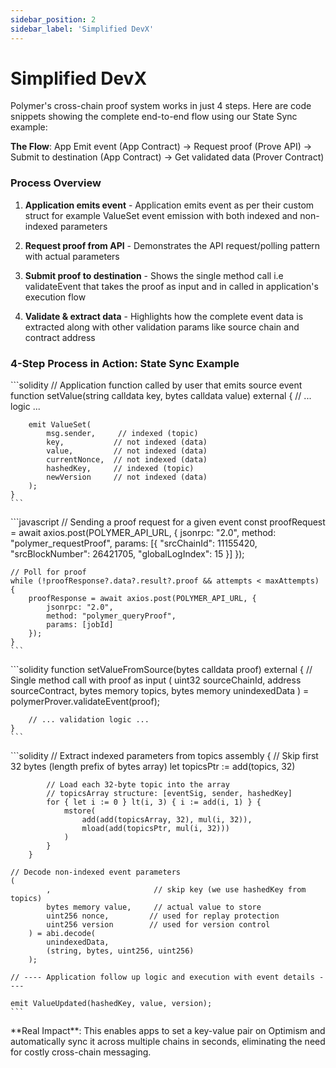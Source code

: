 ```yaml
---
sidebar_position: 2
sidebar_label: 'Simplified DevX'
---
```



# Simplified DevX

Polymer's cross-chain proof system works in just 4 steps. Here are code snippets showing the complete end-to-end flow using our State Sync example:

**The Flow**: App Emit event (App Contract) → Request proof (Prove API) → Submit to destination (App Contract) → Get validated data (Prover Contract)

### Process Overview

1. **Application emits event** - Application emits event as per their custom struct for example ValueSet event emission with both indexed and non-indexed parameters

2. **Request proof from API** - Demonstrates the API request/polling pattern with actual parameters

3. **Submit proof to destination** - Shows the single method call i.e validateEvent that takes the proof as input and in called in application's execution flow

4. **Validate & extract data** - Highlights how the complete event data is extracted along with other validation params like source chain and contract address

### 4-Step Process in Action: State Sync Example

<Tabs>
  <TabItem value="step1" label="Step 1">
    ```solidity
    // Application function called by user that emits source event
    function setValue(string calldata key, bytes calldata value) external {
        // ... logic ...
        
        emit ValueSet(
            msg.sender,     // indexed (topic)
            key,           // not indexed (data)
            value,         // not indexed (data)
            currentNonce,  // not indexed (data)
            hashedKey,     // indexed (topic)
            newVersion     // not indexed (data)
        );
    }
    ```
  </TabItem>

  <TabItem value="step2" label="Step 2">
    ```javascript
    // Sending a proof request for a given event
    const proofRequest = await axios.post(POLYMER_API_URL, {
        jsonrpc: "2.0",
        method: "polymer_requestProof",
        params: [{
            "srcChainId": 11155420,
            "srcBlockNumber": 26421705,
            "globalLogIndex": 15
        }]
    });

    // Poll for proof
    while (!proofResponse?.data?.result?.proof && attempts < maxAttempts) {
        proofResponse = await axios.post(POLYMER_API_URL, {
            jsonrpc: "2.0",
            method: "polymer_queryProof",
            params: [jobId]
        });
    }
    ```
  </TabItem>

  <TabItem value="step3" label="Step 3">
    ```solidity
    function setValueFromSource(bytes calldata proof) external {
        // Single method call with proof as input
        (
            uint32 sourceChainId,
            address sourceContract,
            bytes memory topics,
            bytes memory unindexedData
        ) = polymerProver.validateEvent(proof);
        
        // ... validation logic ...
    }
    ```
  </TabItem>

  <TabItem value="step4" label="Step 4">
    ```solidity
    // Extract indexed parameters from topics
    assembly {
            // Skip first 32 bytes (length prefix of bytes array)
            let topicsPtr := add(topics, 32)
            
            // Load each 32-byte topic into the array
            // topicsArray structure: [eventSig, sender, hashedKey]
            for { let i := 0 } lt(i, 3) { i := add(i, 1) } {
                mstore(
                    add(add(topicsArray, 32), mul(i, 32)),
                    mload(add(topicsPtr, mul(i, 32)))
                )
            }
        }

    // Decode non-indexed event parameters
    (
            ,                       // skip key (we use hashedKey from topics)
            bytes memory value,     // actual value to store
            uint256 nonce,         // used for replay protection
            uint256 version        // used for version control
        ) = abi.decode(
            unindexedData, 
            (string, bytes, uint256, uint256)
        );

    // ---- Application follow up logic and execution with event details ----
    
    emit ValueUpdated(hashedKey, value, version);
    ```
  </TabItem>
</Tabs>

<Admonition type="info">
**Real Impact**: This enables apps to set a key-value pair on Optimism and automatically sync it across multiple chains in seconds, eliminating the need for costly cross-chain messaging.
</Admonition> 
